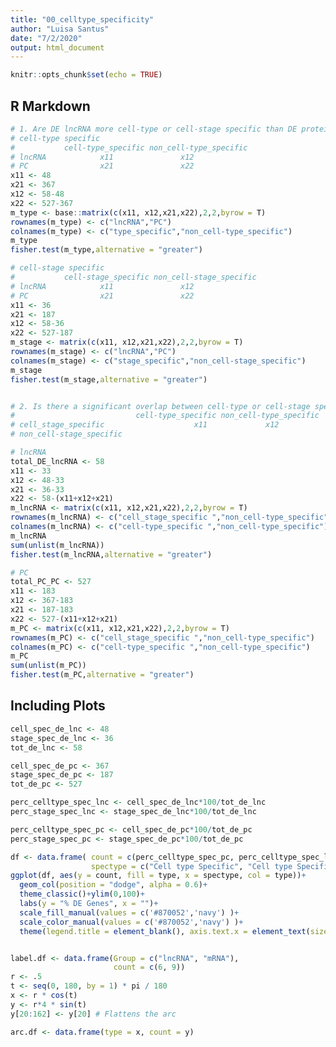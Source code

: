 ```yaml
---
title: "00_celltype_specificity"
author: "Luisa Santus"
date: "7/2/2020"
output: html_document
---
```


```r
knitr::opts_chunk$set(echo = TRUE)
```

## R Markdown

```r


# 1. Are DE lncRNA more cell-type or cell-stage specific than DE protein-coding genes ####
# cell-type specific
#           cell-type_specific non_cell-type_specific
# lncRNA            x11               x12      
# PC                x21               x22
x11 <- 48
x21 <- 367
x12 <- 58-48
x22 <- 527-367
m_type <- base::matrix(c(x11, x12,x21,x22),2,2,byrow = T)
rownames(m_type) <- c("lncRNA","PC")
colnames(m_type) <- c("type_specific","non_cell-type_specific")
m_type
fisher.test(m_type,alternative = "greater")

# cell-stage specific
#           cell-stage_specific non_cell-stage_specific
# lncRNA            x11               x12      
# PC                x21               x22
x11 <- 36
x21 <- 187
x12 <- 58-36
x22 <- 527-187
m_stage <- matrix(c(x11, x12,x21,x22),2,2,byrow = T)
rownames(m_stage) <- c("lncRNA","PC")
colnames(m_stage) <- c("stage_specific","non_cell-stage_specific")
m_stage
fisher.test(m_stage,alternative = "greater")


# 2. Is there a significant overlap between cell-type or cell-stage specific DE lincRNA and  DE protein-coding genes ####
#                           cell-type_specific non_cell-type_specific
# cell_stage_specific                    x11             x12
# non_cell-stage_specific

# lncRNA
total_DE_lncRNA <- 58
x11 <- 33
x12 <- 48-33
x21 <- 36-33
x22 <- 58-(x11+x12+x21)
m_lncRNA <- matrix(c(x11, x12,x21,x22),2,2,byrow = T)
rownames(m_lncRNA) <- c("cell_stage_specific ","non_cell-type_specific")
colnames(m_lncRNA) <- c("cell-type_specific ","non_cell-type_specific")
m_lncRNA
sum(unlist(m_lncRNA))
fisher.test(m_lncRNA,alternative = "greater")

# PC
total_PC_PC <- 527
x11 <- 183
x12 <- 367-183
x21 <- 187-183
x22 <- 527-(x11+x12+x21)
m_PC <- matrix(c(x11, x12,x21,x22),2,2,byrow = T)
rownames(m_PC) <- c("cell_stage_specific ","non_cell-type_specific")
colnames(m_PC) <- c("cell-type_specific ","non_cell-type_specific")
m_PC
sum(unlist(m_PC))
fisher.test(m_PC,alternative = "greater")

```

## Including Plots
```r
cell_spec_de_lnc <- 48
stage_spec_de_lnc <- 36
tot_de_lnc <- 58

cell_spec_de_pc <- 367
stage_spec_de_pc <- 187
tot_de_pc <- 527

perc_celltype_spec_lnc <- cell_spec_de_lnc*100/tot_de_lnc
perc_stage_spec_lnc <- stage_spec_de_lnc*100/tot_de_lnc

perc_celltype_spec_pc <- cell_spec_de_pc*100/tot_de_pc
perc_stage_spec_pc <- stage_spec_de_pc*100/tot_de_pc

df <- data.frame( count = c(perc_celltype_spec_pc, perc_celltype_spec_lnc, perc_stage_spec_pc, perc_stage_spec_lnc), type = c( "mRNA", "lncRNA","mRNA","lncRNA"),
                  spectype = c("Cell type Specific", "Cell type Specific","Stage Specific","Stage Specific"))
ggplot(df, aes(y = count, fill = type, x = spectype, col = type))+
  geom_col(position = "dodge", alpha = 0.6)+
  theme_classic()+ylim(0,100)+
  labs(y = "% DE Genes", x = "")+
  scale_fill_manual(values = c('#870052','navy') )+
  scale_color_manual(values = c('#870052','navy') )+
  theme(legend.title = element_blank(), axis.text.x = element_text(size = 15), axis.text.y = element_text(size = 15), axis.title.y = element_text(size = 15), axis.line.x = element_blank())


label.df <- data.frame(Group = c("lncRNA", "mRNA"),
                       count = c(6, 9))
r <- .5
t <- seq(0, 180, by = 1) * pi / 180
x <- r * cos(t)
y <- r*4 * sin(t)
y[20:162] <- y[20] # Flattens the arc

arc.df <- data.frame(type = x, count = y)

```

